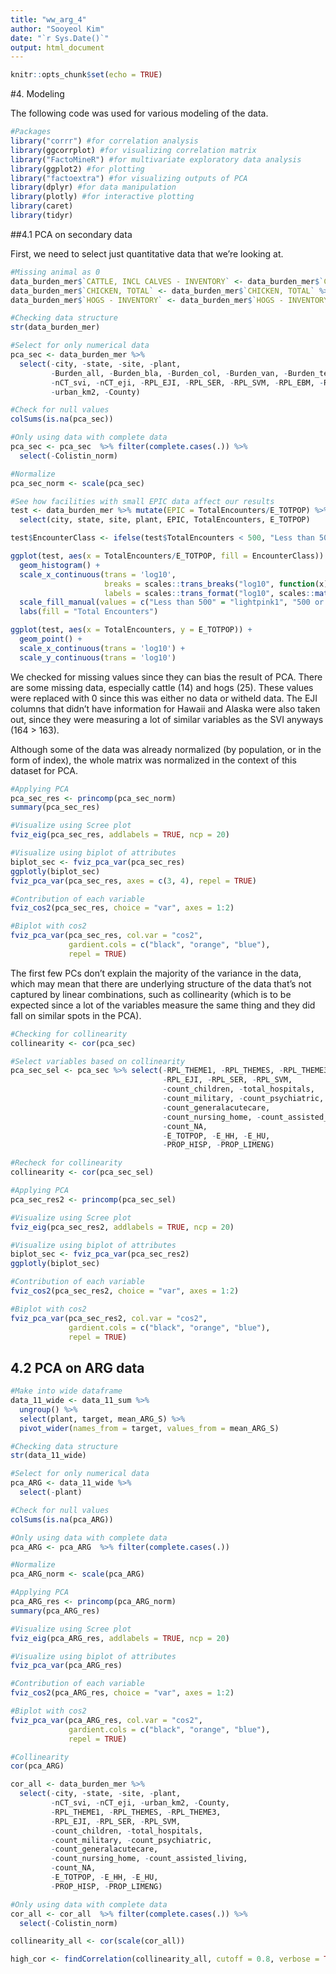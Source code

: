 ```yaml
---
title: "ww_arg_4"
author: "Sooyeol Kim"
date: "`r Sys.Date()`"
output: html_document
---
```


```r
knitr::opts_chunk$set(echo = TRUE)
```

#4. Modeling

The following code was used for various modeling of the data. 

```r
#Packages 
library("corrr") #for correlation analysis
library(ggcorrplot) #for visualizing correlation matrix
library("FactoMineR") #for multivariate exploratory data analysis
library(ggplot2) #for plotting
library("factoextra") #for visualizing outputs of PCA
library(dplyr) #for data manipulation
library(plotly) #for interactive plotting
library(caret)
library(tidyr)
```

##4.1 PCA on secondary data 

First, we need to select just quantitative data that we're looking at. 

```r
#Missing animal as 0 
data_burden_mer$`CATTLE, INCL CALVES - INVENTORY` <- data_burden_mer$`CATTLE, INCL CALVES - INVENTORY` %>% replace_na(0)
data_burden_mer$`CHICKEN, TOTAL` <- data_burden_mer$`CHICKEN, TOTAL` %>% replace_na(0)
data_burden_mer$`HOGS - INVENTORY` <- data_burden_mer$`HOGS - INVENTORY` %>% replace_na(0)

#Checking data structure
str(data_burden_mer)

#Select for only numerical data 
pca_sec <- data_burden_mer %>%
  select(-city, -state, -site, -plant, 
         -Burden_all, -Burden_bla, -Burden_col, -Burden_van, -Burden_tet,
         -nCT_svi, -nCT_eji, -RPL_EJI, -RPL_SER, -RPL_SVM, -RPL_EBM, -RPL_HVM, 
         -urban_km2, -County)

#Check for null values
colSums(is.na(pca_sec))

#Only using data with complete data 
pca_sec <- pca_sec  %>% filter(complete.cases(.)) %>%
  select(-Colistin_norm)

#Normalize 
pca_sec_norm <- scale(pca_sec)

#See how facilities with small EPIC data affect our results 
test <- data_burden_mer %>% mutate(EPIC = TotalEncounters/E_TOTPOP) %>% 
  select(city, state, site, plant, EPIC, TotalEncounters, E_TOTPOP)

test$EncounterClass <- ifelse(test$TotalEncounters < 500, "Less than 500", "500 or more")

ggplot(test, aes(x = TotalEncounters/E_TOTPOP, fill = EncounterClass)) +
  geom_histogram() + 
  scale_x_continuous(trans = 'log10', 
                     breaks = scales::trans_breaks("log10", function(x) 10^x), 
                     labels = scales::trans_format("log10", scales::math_format(10^.x))) + 
  scale_fill_manual(values = c("Less than 500" = "lightpink1", "500 or more" = "seagreen3")) +
  labs(fill = "Total Encounters")

ggplot(test, aes(x = TotalEncounters, y = E_TOTPOP)) +
  geom_point() +
  scale_x_continuous(trans = 'log10') +
  scale_y_continuous(trans = 'log10')
```

We checked for missing values since they can bias the result of PCA. There are some missing data, especially cattle (14) and hogs (25). These values were replaced with 0 since this was either no data or witheld data. The EJI columns that didn't have information for Hawaii and Alaska were also taken out, since they were measuring a lot of similar variables as the SVI anyways (164 > 163). 

Although some of the data was already normalized (by population, or in the form of index), the whole matrix was normalized in the context of this dataset for PCA. 

```r
#Applying PCA
pca_sec_res <- princomp(pca_sec_norm)
summary(pca_sec_res)

#Visualize using Scree plot
fviz_eig(pca_sec_res, addlabels = TRUE, ncp = 20)

#Visualize using biplot of attributes
biplot_sec <- fviz_pca_var(pca_sec_res)
ggplotly(biplot_sec)
fviz_pca_var(pca_sec_res, axes = c(3, 4), repel = TRUE)

#Contribution of each variable
fviz_cos2(pca_sec_res, choice = "var", axes = 1:2)

#Biplot with cos2 
fviz_pca_var(pca_sec_res, col.var = "cos2",
             gardient.cols = c("black", "orange", "blue"),
             repel = TRUE)

```

The first few PCs don't explain the majority of the variance in the data, which may mean that there are underlying structure of the data that's not captured by linear combinations, such as collinearity (which is to be expected since a lot of the variables measure the same thing and they did fall on similar spots in the PCA). 


```r
#Checking for collinearity
collinearity <- cor(pca_sec)

#Select variables based on collinearity 
pca_sec_sel <- pca_sec %>% select(-RPL_THEME1, -RPL_THEMES, -RPL_THEME3,
                                  -RPL_EJI, -RPL_SER, -RPL_SVM,
                                  -count_children, -total_hospitals, 
                                  -count_military, -count_psychiatric,
                                  -count_generalacutecare,
                                  -count_nursing_home, -count_assisted_living,
                                  -count_NA,
                                  -E_TOTPOP, -E_HH, -E_HU,
                                  -PROP_HISP, -PROP_LIMENG)

#Recheck for collinearity
collinearity <- cor(pca_sec_sel)

#Applying PCA
pca_sec_res2 <- princomp(pca_sec_sel)

#Visualize using Scree plot
fviz_eig(pca_sec_res2, addlabels = TRUE, ncp = 20)

#Visualize using biplot of attributes
biplot_sec <- fviz_pca_var(pca_sec_res2)
ggplotly(biplot_sec)

#Contribution of each variable
fviz_cos2(pca_sec_res2, choice = "var", axes = 1:2)

#Biplot with cos2 
fviz_pca_var(pca_sec_res2, col.var = "cos2",
             gardient.cols = c("black", "orange", "blue"),
             repel = TRUE)
```

## 4.2 PCA on ARG data 

```r
#Make into wide dataframe 
data_11_wide <- data_11_sum %>% 
  ungroup() %>%
  select(plant, target, mean_ARG_S) %>%
  pivot_wider(names_from = target, values_from = mean_ARG_S)

#Checking data structure
str(data_11_wide)

#Select for only numerical data 
pca_ARG <- data_11_wide %>%
  select(-plant)

#Check for null values
colSums(is.na(pca_ARG))

#Only using data with complete data 
pca_ARG <- pca_ARG  %>% filter(complete.cases(.))

#Normalize 
pca_ARG_norm <- scale(pca_ARG)

#Applying PCA
pca_ARG_res <- princomp(pca_ARG_norm)
summary(pca_ARG_res)

#Visualize using Scree plot
fviz_eig(pca_ARG_res, addlabels = TRUE, ncp = 20)

#Visualize using biplot of attributes
fviz_pca_var(pca_ARG_res)

#Contribution of each variable
fviz_cos2(pca_ARG_res, choice = "var", axes = 1:2)

#Biplot with cos2 
fviz_pca_var(pca_ARG_res, col.var = "cos2",
             gardient.cols = c("black", "orange", "blue"),
             repel = TRUE)

#Collinearity 
cor(pca_ARG)

cor_all <- data_burden_mer %>%
  select(-city, -state, -site, -plant, 
         -nCT_svi, -nCT_eji, -urban_km2, -County,
         -RPL_THEME1, -RPL_THEMES, -RPL_THEME3,
         -RPL_EJI, -RPL_SER, -RPL_SVM,
         -count_children, -total_hospitals, 
         -count_military, -count_psychiatric,
         -count_generalacutecare,
         -count_nursing_home, -count_assisted_living,
         -count_NA,
         -E_TOTPOP, -E_HH, -E_HU,
         -PROP_HISP, -PROP_LIMENG)

#Only using data with complete data 
cor_all <- cor_all  %>% filter(complete.cases(.)) %>%
  select(-Colistin_norm)

collinearity_all <- cor(scale(cor_all))

high_cor <- findCorrelation(collinearity_all, cutoff = 0.8, verbose = TRUE)

```